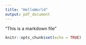 ---
title: "HelloWorld"
output: pdf_document
---
"This is a markdown file"

```{r setup, include=FALSE}

knitr::opts_chunk$set(echo = TRUE)
```

